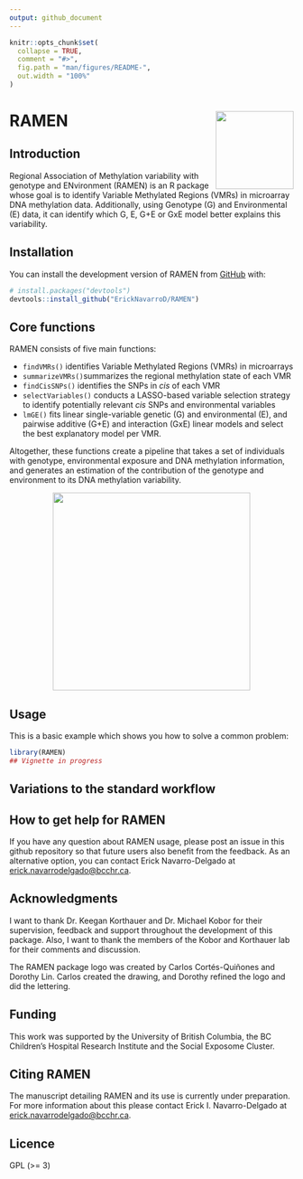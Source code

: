 ```yaml
---
output: github_document
---
```


<!-- README.md is generated from README.Rmd. Please edit that file -->

```r
knitr::opts_chunk$set(
  collapse = TRUE,
  comment = "#>",
  fig.path = "man/figures/README-",
  out.width = "100%"
)
```

# RAMEN <a href="https://github.com/ErickNavarroD/RAMEN"><img src="man/figures/logo.png" align="right" height="138"/></a>

<!-- badges: start -->

<!-- badges: end -->

## Introduction

Regional Association of Methylation variability with genotype and ENvironment (RAMEN) is an R package whose goal is to identify Variable Methylated Regions (VMRs) in microarray DNA methylation data. Additionally, using Genotype (G) and Environmental (E) data, it can identify which G, E, G+E or GxE model better explains this variability.

## Installation

You can install the development version of RAMEN from [GitHub](https://github.com/) with:

``` r
# install.packages("devtools")
devtools::install_github("ErickNavarroD/RAMEN")
```

## Core functions

RAMEN consists of five main functions:

-   `findVMRs()` identifies Variable Methylated Regions (VMRs) in microarrays
-   `summarizeVMRs()`summarizes the regional methylation state of each VMR
-   `findCisSNPs()` identifies the SNPs in *cis* of each VMR
-   `selectVariables()` conducts a LASSO-based variable selection strategy to identify potentially relevant *cis* SNPs and environmental variables
-   `lmGE()` fits linear single-variable genetic (G) and environmental (E), and pairwise additive (G+E) and interaction (GxE) linear models and select the best explanatory model per VMR.

Altogether, these functions create a pipeline that takes a set of individuals with genotype, environmental exposure and DNA methylation information, and generates an estimation of the contribution of the genotype and environment to its DNA methylation variability.

<center><img src="man/figures/RAMEN_pipeline.png" width="350"/></center>

## Usage

This is a basic example which shows you how to solve a common problem:

```r
library(RAMEN)
## Vignette in progress
```

## Variations to the standard workflow

## How to get help for RAMEN

If you have any question about RAMEN usage, please post an issue in this github repository so that future users also benefit from the feedback. As an alternative option, you can contact Erick Navarro-Delgado at [erick.navarrodelgado\@bcchr.ca](mailto:erick.navarrodelgado@bcchr.ca){.email}.

## Acknowledgments

I want to thank Dr. Keegan Korthauer and Dr. Michael Kobor for their supervision, feedback and support throughout the development of this package. Also, I want to thank the members of the Kobor and Korthauer lab for their comments and discussion.

The RAMEN package logo was created by Carlos Cortés-Quiñones and Dorothy Lin. Carlos created the drawing, and Dorothy refined the logo and did the lettering.

## Funding

This work was supported by the University of British Columbia, the BC Children's Hospital Research Institute and the Social Exposome Cluster.

## Citing RAMEN

The manuscript detailing RAMEN and its use is currently under preparation. For more information about this please contact Erick I. Navarro-Delgado at [erick.navarrodelgado\@bcchr.ca](mailto:erick.navarrodelgado@bcchr.ca){.email}.

## Licence

GPL (\>= 3)
